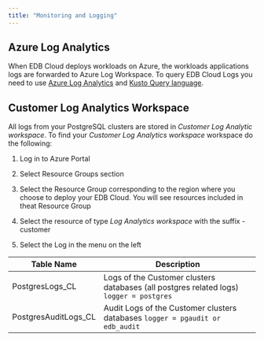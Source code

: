 ```yaml
---
title: "Monitoring and Logging"
---
```


## Azure Log Analytics

When EDB Cloud deploys workloads on Azure, the workloads applications logs are forwarded to Azure Log Workspace.
To query EDB Cloud Logs you  need to use [Azure Log Analytics](https://docs.microsoft.com/en-us/azure/azure-monitor/logs/log-analytics-overview) and [Kusto Query language](https://azure-training.com/azure-data-science/the-kusto-query-language/).



##  Customer Log Analytics Workspace


 All logs from your PostgreSQL clusters are stored in _Customer Log Analytic workspace_.  To find your _Customer Log Analytics workspace_ workspace do the following:

1. Log in to Azure Portal
2. Select Resource Groups section

2. Select the   Resource Group corresponding to the region where you choose to deploy your EDB Cloud. You will see resources included in theat Resource Group

3. Select the resource of type _Log Analytics workspace_ with the suffix -customer

4. Select the Log in the menu on the left


| Table Name  | Description  |
| --- | --- |
| PostgresLogs_CL  | Logs of the Customer clusters databases (all postgres related logs) `logger = postgres`  |
| PostgresAuditLogs_CL  | Audit Logs of the Customer clusters databases `logger = pgaudit or edb_audit`  |
